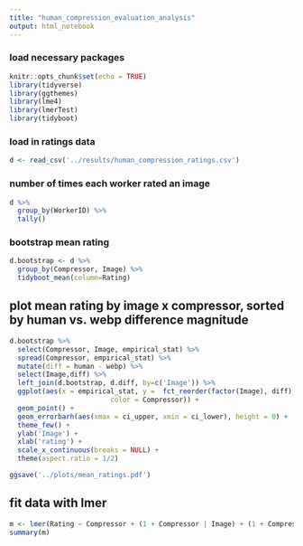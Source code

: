 ```yaml
---
title: "human_compression_evaluation_analysis"
output: html_notebook
---
```


### load necessary packages
```r
knitr::opts_chunk$set(echo = TRUE)
library(tidyverse)
library(ggthemes)
library(lme4)
library(lmerTest)
library(tidyboot)
```


### load in ratings data 
```r
d <- read_csv('../results/human_compression_ratings.csv')
```

### number of times each worker rated an image
```r
d %>% 
  group_by(WorkerID) %>% 
  tally()
```

### bootstrap mean rating
```r
d.bootstrap <- d %>% 
  group_by(Compressor, Image) %>% 
  tidyboot_mean(column=Rating) 
```

## plot mean rating by image x compressor, sorted by human vs. webp difference magnitude
```r
d.bootstrap %>%
  select(Compressor, Image, empirical_stat) %>%
  spread(Compressor, empirical_stat) %>%
  mutate(diff = human - webp) %>%
  select(Image,diff) %>%
  left_join(d.bootstrap, d.diff, by=c('Image')) %>%
  ggplot(aes(x = empirical_stat, y =  fct_reorder(factor(Image), diff), 
                         color = Compressor)) +
  geom_point() +
  geom_errorbarh(aes(xmax = ci_upper, xmin = ci_lower), height = 0) +
  theme_few() +
  ylab('Image') +
  xlab('rating') +
  scale_x_continuous(breaks = NULL) +
  theme(aspect.ratio = 1/2)

ggsave('../plots/mean_ratings.pdf')
```

## fit data with lmer 
```r
m <- lmer(Rating ~ Compressor + (1 + Compressor | Image) + (1 + Compressor | WorkerID), data = d)
summary(m)
```

